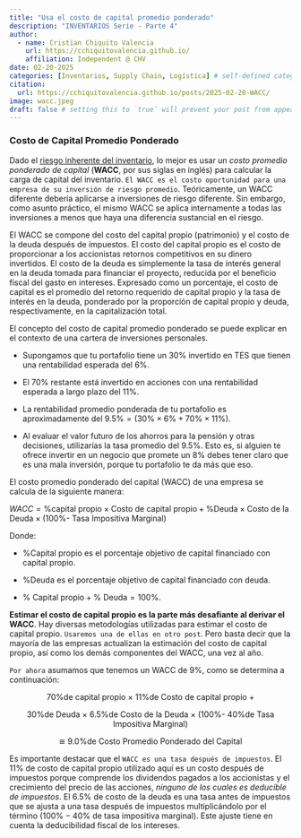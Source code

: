 ```yaml
---
title: "Usa el costo de capital promedio ponderado"
description: "INVENTARIOS Serie - Parte 4"
author:
  - name: Cristian Chiquito Valencia
    url: https://cchiquitovalencia.github.io/
    affiliation: Independent @ CHV
date: 02-20-2025
categories: [Inventarios, Supply Chain, Logística] # self-defined categories
citation: 
  url: https://cchiquitovalencia.github.io/posts/2025-02-20-WACC/
image: wacc.jpeg
draft: false # setting this to `true` will prevent your post from appearing on your listing page until you're ready!
---
```


### Costo de Capital Promedio Ponderado

Dado el [riesgo inherente del inventario](https://cchiquitovalencia.github.io/posts/2025-02-19-charge_inventory/), lo mejor es usar un *costo promedio ponderado de capital* (**WACC**, por sus siglas en inglés) para calcular la carga de capital del inventario. `El WACC es el costo oportunidad para una empresa de su inversión de riesgo promedio`. Teóricamente, un WACC diferente debería aplicarse a inversiones de riesgo diferente. Sin embargo, como asunto práctico, el mismo WACC se aplica internamente a todas las inversiones a menos que haya una diferencia sustancial en el riesgo.

El WACC se compone del costo del capital propio (patrimonio) y el costo de la deuda después de impuestos. El costo del capital propio es el costo de proporcionar a los accionistas retornos competitivos en su dinero invertidos. El costo de la deuda es simplemente la tasa de interés general en la deuda tomada para financiar el proyecto, reducida por el beneficio fiscal del gasto en intereses. Expresado como un porcentaje, el costo de capital es el promedio del retorno requerido de capital propio y la tasa de interés en la deuda, ponderado por la proporción de capital propio y deuda, respectivamente, en la capitalización total.

El concepto del costo de capital promedio ponderado se puede explicar en el contexto de una cartera de inversiones personales.

-   Supongamos que tu portafolio tiene un $30\%$ invertido en TES que tienen una rentabilidad esperada del $6\%$.

-   El $70\%$ restante está invertido en acciones con una rentabilidad esperada a largo plazo del $11\%$.

-   La rentabilidad promedio ponderada de tu portafolio es aproximadamente del $9.5\% = (30\% × 6\% + 70\% × 11\%)$.

-   Al evaluar el valor futuro de los ahorros para la pensión y otras decisiones, utilizarías la tasa promedio del $9.5\%$. Esto es, si alguien te ofrece invertir en un negocio que promete un $8\%$ debes tener claro que es una mala inversión, porque tu portafolio te da más que eso.

El costo promedio ponderado del capital (WACC) de una empresa se calcula de la siguiente manera:

$WACC = \text{\% capital propio} × \text{Costo de capital propio} + \text{\% Deuda} × \text{Costo de la Deuda} × \text{(100\% - Tasa Impositiva Marginal)}$

Donde:

-   $\text{\% Capital propio}$ es el porcentaje objetivo de capital financiado con capital propio.

-   $\text{\% Deuda}$ es el porcentaje objetivo de capital financiado con deuda.

-   $\% \text{ Capital propio} + \% \text{ Deuda} = 100\%$.

**Estimar el costo de capital propio es la parte más desafiante al derivar el WACC**. Hay diversas metodologías utilizadas para estimar el costo de capital propio. `Usaremos una de ellas en otro post`. Pero basta decir que la mayoría de las empresas actualizan la estimación del costo de capital propio, así como los demás componentes del WACC, una vez al año.

`Por ahora` asumamos que tenemos un WACC de $9\%$, como se determina a continuación:

$$
\text{70\% de capital propio × 11\% de Costo de capital propio }+
$$

$$
\text{30\% de Deuda × 6.5\% de Costo de la Deuda × (100\% - 40\% de Tasa Impositiva Marginal)}
$$

$$
\text{≅ 9.0\% de Costo Promedio Ponderado del Capital}
$$

Es importante destacar que el `WACC es una tasa después de impuestos`. El $11\%$ de costo de capital propio utilizado aquí es un costo después de impuestos porque comprende los dividendos pagados a los accionistas y el crecimiento del precio de las acciones, *ninguno de los cuales es deducible de impuestos*. El $6.5\%$ de costo de la deuda es una tasa antes de impuestos que se ajusta a una tasa después de impuestos multiplicándolo por el término $(100\% - 40\% \text{ de tasa impositiva marginal)}$. Este ajuste tiene en cuenta la deducibilidad fiscal de los intereses.
